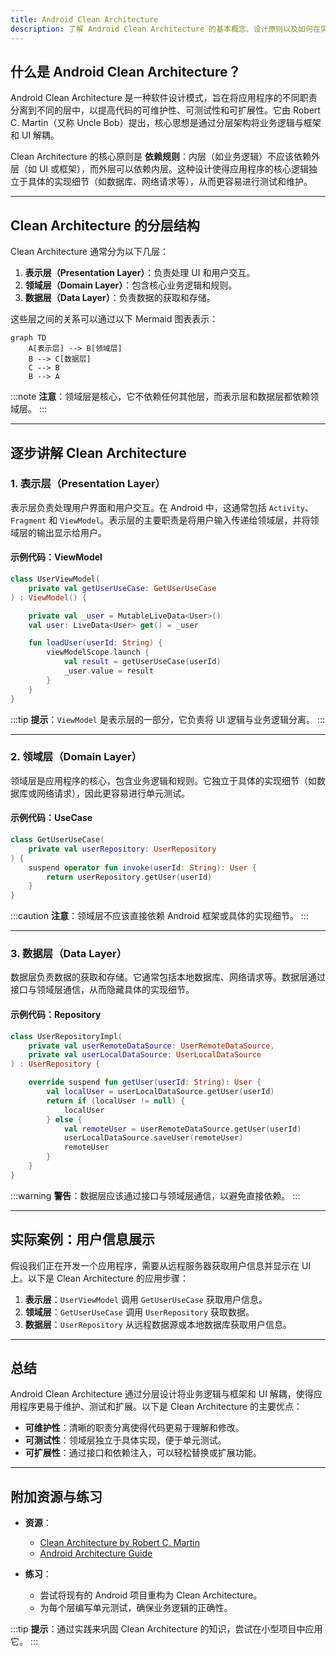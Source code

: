 ```yaml
---
title: Android Clean Architecture
description: 了解 Android Clean Architecture 的基本概念、设计原则以及如何在实际项目中应用它来构建可维护和可扩展的应用程序。
---
```


## 什么是 Android Clean Architecture？

Android Clean Architecture 是一种软件设计模式，旨在将应用程序的不同职责分离到不同的层中，以提高代码的可维护性、可测试性和可扩展性。它由 Robert C. Martin（又称 Uncle Bob）提出，核心思想是通过分层架构将业务逻辑与框架和 UI 解耦。

Clean Architecture 的核心原则是 **依赖规则**：内层（如业务逻辑）不应该依赖外层（如 UI 或框架），而外层可以依赖内层。这种设计使得应用程序的核心逻辑独立于具体的实现细节（如数据库、网络请求等），从而更容易进行测试和维护。

---

## Clean Architecture 的分层结构

Clean Architecture 通常分为以下几层：

1. **表示层（Presentation Layer）**：负责处理 UI 和用户交互。
2. **领域层（Domain Layer）**：包含核心业务逻辑和规则。
3. **数据层（Data Layer）**：负责数据的获取和存储。

这些层之间的关系可以通过以下 Mermaid 图表表示：

```mermaid
graph TD
    A[表示层] --> B[领域层]
    B --> C[数据层]
    C --> B
    B --> A
```

:::note
**注意**：领域层是核心，它不依赖任何其他层，而表示层和数据层都依赖领域层。
:::

---

## 逐步讲解 Clean Architecture

### 1. 表示层（Presentation Layer）

表示层负责处理用户界面和用户交互。在 Android 中，这通常包括 `Activity`、`Fragment` 和 `ViewModel`。表示层的主要职责是将用户输入传递给领域层，并将领域层的输出显示给用户。

#### 示例代码：ViewModel

```kotlin
class UserViewModel(
    private val getUserUseCase: GetUserUseCase
) : ViewModel() {

    private val _user = MutableLiveData<User>()
    val user: LiveData<User> get() = _user

    fun loadUser(userId: String) {
        viewModelScope.launch {
            val result = getUserUseCase(userId)
            _user.value = result
        }
    }
}
```

:::tip
**提示**：`ViewModel` 是表示层的一部分，它负责将 UI 逻辑与业务逻辑分离。
:::

---

### 2. 领域层（Domain Layer）

领域层是应用程序的核心，包含业务逻辑和规则。它独立于具体的实现细节（如数据库或网络请求），因此更容易进行单元测试。

#### 示例代码：UseCase

```kotlin
class GetUserUseCase(
    private val userRepository: UserRepository
) {
    suspend operator fun invoke(userId: String): User {
        return userRepository.getUser(userId)
    }
}
```

:::caution
**注意**：领域层不应该直接依赖 Android 框架或具体的实现细节。
:::

---

### 3. 数据层（Data Layer）

数据层负责数据的获取和存储。它通常包括本地数据库、网络请求等。数据层通过接口与领域层通信，从而隐藏具体的实现细节。

#### 示例代码：Repository

```kotlin
class UserRepositoryImpl(
    private val userRemoteDataSource: UserRemoteDataSource,
    private val userLocalDataSource: UserLocalDataSource
) : UserRepository {

    override suspend fun getUser(userId: String): User {
        val localUser = userLocalDataSource.getUser(userId)
        return if (localUser != null) {
            localUser
        } else {
            val remoteUser = userRemoteDataSource.getUser(userId)
            userLocalDataSource.saveUser(remoteUser)
            remoteUser
        }
    }
}
```

:::warning
**警告**：数据层应该通过接口与领域层通信，以避免直接依赖。
:::

---

## 实际案例：用户信息展示

假设我们正在开发一个应用程序，需要从远程服务器获取用户信息并显示在 UI 上。以下是 Clean Architecture 的应用步骤：

1. **表示层**：`UserViewModel` 调用 `GetUserUseCase` 获取用户信息。
2. **领域层**：`GetUserUseCase` 调用 `UserRepository` 获取数据。
3. **数据层**：`UserRepository` 从远程数据源或本地数据库获取用户信息。

---

## 总结

Android Clean Architecture 通过分层设计将业务逻辑与框架和 UI 解耦，使得应用程序更易于维护、测试和扩展。以下是 Clean Architecture 的主要优点：

- **可维护性**：清晰的职责分离使得代码更易于理解和修改。
- **可测试性**：领域层独立于具体实现，便于单元测试。
- **可扩展性**：通过接口和依赖注入，可以轻松替换或扩展功能。

---

## 附加资源与练习

- **资源**：
  - [Clean Architecture by Robert C. Martin](https://blog.cleancoder.com/uncle-bob/2012/08/13/the-clean-architecture.html)
  - [Android Architecture Guide](https://developer.android.com/jetpack/guide)

- **练习**：
  - 尝试将现有的 Android 项目重构为 Clean Architecture。
  - 为每个层编写单元测试，确保业务逻辑的正确性。

:::tip
**提示**：通过实践来巩固 Clean Architecture 的知识，尝试在小型项目中应用它。
:::